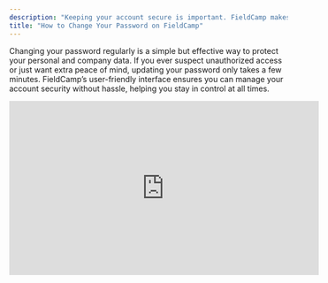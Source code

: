 ```yaml
---
description: "Keeping your account secure is important. FieldCamp makes it easy to change your password—whether you remember the old one or not.Description of your new file."
title: "How to Change Your Password on FieldCamp"
---
```


Changing your password regularly is a simple but effective way to protect your personal and company data. If you ever suspect unauthorized access or just want extra peace of mind, updating your password only takes a few minutes. FieldCamp’s user-friendly interface ensures you can manage your account security without hassle, helping you stay in control at all times.

<iframe width="560" height="315" src="https://www.youtube.com/embed/b690o8O54Oo?si=qugk2ZbQ-VGF8IQ2" title="YouTube video player" frameborder="0" allow="accelerometer; autoplay; clipboard-write; encrypted-media; gyroscope; picture-in-picture; web-share" referrerpolicy="strict-origin-when-cross-origin" allowfullscreen />

## **If You Know Your Current Password**

1. **Log in** to your FieldCamp account at [app.fieldcamp.ai](http://app.fieldcamp.ai).
2. Click on your **profile icon** (top right) or navigate to the **Settings** section from the sidebar.
3. Go to the **General** tab.
4. Find the **Change Password** option.

![Password1 Pn](/images/Password1.png)

5. Enter your **current password**, then type in your **new password** and **confirm it**.
6. Click **Save** to update your password.

## **If You Forgot Your Password**

1. Go to the FieldCamp login page.

   ![Password2 Pn](/images/Password2.png)
2. Click on **“Forgot Password?”**
3. Enter your registered **email address**.

![Password3 Pn](/images/Password3.png)

4. You’ll receive a **verification code** in your email inbox.
5. Enter the code, then set your **new password** and confirm it.

You’ll be redirected back to the login screen—use your new password to sign in.\
\
Keeping your FieldCamp account secure is quick and straightforward. Whether you’re updating your password as a precaution or resetting it after forgetting, FieldCamp provides a seamless process to help you stay protected. Make password changes a regular habit to ensure your account and data remain safe at all times.